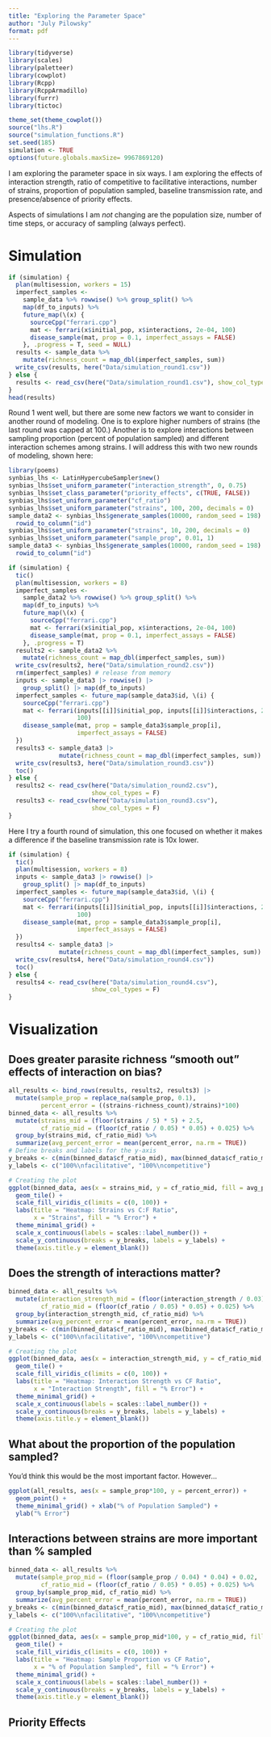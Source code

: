 ```yaml
---
title: "Exploring the Parameter Space"
author: "July Pilowsky"
format: pdf
---
```


```r
library(tidyverse)
library(scales)
library(paletteer)
library(cowplot)
library(Rcpp)
library(RcppArmadillo)
library(furrr)
library(tictoc)

theme_set(theme_cowplot())
source("lhs.R")
source("simulation_functions.R")
set.seed(185)
simulation <- TRUE
options(future.globals.maxSize= 9967869120)
```

I am exploring the parameter space in six ways. I am exploring the effects of interaction strength, ratio of competitive to facilitative interactions, number of strains, proportion of population sampled, baseline transmission rate, and presence/absence of priority effects.

Aspects of simulations I am *not* changing are the population size, number of time steps, or accuracy of sampling (always perfect).

# Simulation

```r
if (simulation) {
  plan(multisession, workers = 15)
  imperfect_samples <-
    sample_data %>% rowwise() %>% group_split() %>%
    map(df_to_inputs) %>%
    future_map(\(x) {
      sourceCpp("ferrari.cpp")
      mat <- ferrari(x$initial_pop, x$interactions, 2e-04, 100)
      disease_sample(mat, prop = 0.1, imperfect_assays = FALSE)
    }, .progress = T, seed = NULL)
  results <- sample_data %>%
    mutate(richness_count = map_dbl(imperfect_samples, sum))
  write_csv(results, here("Data/simulation_round1.csv"))
} else {
  results <- read_csv(here("Data/simulation_round1.csv"), show_col_types = F)
}
head(results)
```

Round 1 went well, but there are some new factors we want to consider in another round of modeling. One is to explore higher numbers of strains (the last round was capped at 100.) Another is to explore interactions between sampling proportion (percent of population sampled) and different interaction schemes among strains. I will address this with two new rounds of modeling, shown here:

```r
library(poems)
synbias_lhs <- LatinHypercubeSampler$new()
synbias_lhs$set_uniform_parameter("interaction_strength", 0, 0.75)
synbias_lhs$set_class_parameter("priority_effects", c(TRUE, FALSE))
synbias_lhs$set_uniform_parameter("cf_ratio")
synbias_lhs$set_uniform_parameter("strains", 100, 200, decimals = 0)
sample_data2 <- synbias_lhs$generate_samples(10000, random_seed = 198) %>%
  rowid_to_column("id")
synbias_lhs$set_uniform_parameter("strains", 10, 200, decimals = 0)
synbias_lhs$set_uniform_parameter("sample_prop", 0.01, 1)
sample_data3 <- synbias_lhs$generate_samples(10000, random_seed = 198) %>%
  rowid_to_column("id")
```

```r
if (simulation) {
  tic()
  plan(multisession, workers = 8)
  imperfect_samples <-
    sample_data2 %>% rowwise() %>% group_split() %>%
    map(df_to_inputs) %>%
    future_map(\(x) {
      sourceCpp("ferrari.cpp")
      mat <- ferrari(x$initial_pop, x$interactions, 2e-04, 100)
      disease_sample(mat, prop = 0.1, imperfect_assays = FALSE)
    }, .progress = T)
  results2 <- sample_data2 %>%
    mutate(richness_count = map_dbl(imperfect_samples, sum))
  write_csv(results2, here("Data/simulation_round2.csv"))
  rm(imperfect_samples) # release from memory
  inputs <- sample_data3 |> rowwise() |> 
    group_split() |> map(df_to_inputs)
  imperfect_samples <- future_map(sample_data3$id, \(i) {
    sourceCpp("ferrari.cpp")
    mat <- ferrari(inputs[[i]]$initial_pop, inputs[[i]]$interactions, 2e-04,
                   100)
    disease_sample(mat, prop = sample_data3$sample_prop[i],
                   imperfect_assays = FALSE)
  })
  results3 <- sample_data3 |> 
              mutate(richness_count = map_dbl(imperfect_samples, sum))
  write_csv(results3, here("Data/simulation_round3.csv"))
  toc()
} else {
  results2 <- read_csv(here("Data/simulation_round2.csv"),
                       show_col_types = F)
  results3 <- read_csv(here("Data/simulation_round3.csv"),
                       show_col_types = F)
}
```

Here I try a fourth round of simulation, this one focused on whether it makes a difference if the baseline transmission rate is 10x lower.

```r
if (simulation) {
  tic()
  plan(multisession, workers = 8)
  inputs <- sample_data3 |> rowwise() |> 
    group_split() |> map(df_to_inputs)
  imperfect_samples <- future_map(sample_data3$id, \(i) {
    sourceCpp("ferrari.cpp")
    mat <- ferrari(inputs[[i]]$initial_pop, inputs[[i]]$interactions, 2e-05,
                   100)
    disease_sample(mat, prop = sample_data3$sample_prop[i],
                   imperfect_assays = FALSE)
  })
  results4 <- sample_data3 |> 
              mutate(richness_count = map_dbl(imperfect_samples, sum))
  write_csv(results4, here("Data/simulation_round4.csv"))
  toc()
} else {
  results4 <- read_csv(here("Data/simulation_round4.csv"),
                       show_col_types = F)
}
```

# Visualization

## Does greater parasite richness "smooth out" effects of interaction on bias?

```r
all_results <- bind_rows(results, results2, results3) |> 
  mutate(sample_prop = replace_na(sample_prop, 0.1),
         percent_error = ((strains-richness_count)/strains)*100)
binned_data <- all_results %>%
  mutate(strains_mid = (floor(strains / 5) * 5) + 2.5,
         cf_ratio_mid = (floor(cf_ratio / 0.05) * 0.05) + 0.025) %>%
  group_by(strains_mid, cf_ratio_mid) %>%
  summarize(avg_percent_error = mean(percent_error, na.rm = TRUE))
# Define breaks and labels for the y-axis
y_breaks <- c(min(binned_data$cf_ratio_mid), max(binned_data$cf_ratio_mid))
y_labels <- c("100%\nfacilitative", "100%\ncompetitive")

# Creating the plot
ggplot(binned_data, aes(x = strains_mid, y = cf_ratio_mid, fill = avg_percent_error)) +
  geom_tile() +
  scale_fill_viridis_c(limits = c(0, 100)) +
  labs(title = "Heatmap: Strains vs C:F Ratio", 
       x = "Strains", fill = "% Error") +
  theme_minimal_grid() +
  scale_x_continuous(labels = scales::label_number()) + 
  scale_y_continuous(breaks = y_breaks, labels = y_labels) +
  theme(axis.title.y = element_blank())
```

## Does the strength of interactions matter?

```r
binned_data <- all_results %>%
  mutate(interaction_strength_mid = (floor(interaction_strength / 0.03) * 0.03) + 0.015,
         cf_ratio_mid = (floor(cf_ratio / 0.05) * 0.05) + 0.025) %>%
  group_by(interaction_strength_mid, cf_ratio_mid) %>%
  summarize(avg_percent_error = mean(percent_error, na.rm = TRUE))
y_breaks <- c(min(binned_data$cf_ratio_mid), max(binned_data$cf_ratio_mid))
y_labels <- c("100%\nfacilitative", "100%\ncompetitive")

# Creating the plot
ggplot(binned_data, aes(x = interaction_strength_mid, y = cf_ratio_mid, fill = avg_percent_error)) +
  geom_tile() +
  scale_fill_viridis_c(limits = c(0, 100)) +
  labs(title = "Heatmap: Interaction Strength vs CF Ratio", 
       x = "Interaction Strength", fill = "% Error") +
  theme_minimal_grid() +
  scale_x_continuous(labels = scales::label_number()) + 
  scale_y_continuous(breaks = y_breaks, labels = y_labels) +
  theme(axis.title.y = element_blank())  
```

## What about the proportion of the population sampled?

You'd think this would be the most important factor. However...

```r
ggplot(all_results, aes(x = sample_prop*100, y = percent_error)) + 
  geom_point() +
  theme_minimal_grid() + xlab("% of Population Sampled") +
  ylab("% Error")
```

## Interactions between strains are more important than % sampled

```r
binned_data <- all_results %>%
  mutate(sample_prop_mid = (floor(sample_prop / 0.04) * 0.04) + 0.02,
         cf_ratio_mid = (floor(cf_ratio / 0.05) * 0.05) + 0.025) %>%
  group_by(sample_prop_mid, cf_ratio_mid) %>%
  summarize(avg_percent_error = mean(percent_error, na.rm = TRUE))
y_breaks <- c(min(binned_data$cf_ratio_mid), max(binned_data$cf_ratio_mid))
y_labels <- c("100%\nfacilitative", "100%\ncompetitive")

# Creating the plot
ggplot(binned_data, aes(x = sample_prop_mid*100, y = cf_ratio_mid, fill = avg_percent_error)) +
  geom_tile() +
  scale_fill_viridis_c(limits = c(0, 100)) +
  labs(title = "Heatmap: Sample Proportion vs CF Ratio", 
       x = "% of Population Sampled", fill = "% Error") +
  theme_minimal_grid() +
  scale_x_continuous(labels = scales::label_number()) + 
  scale_y_continuous(breaks = y_breaks, labels = y_labels) +
  theme(axis.title.y = element_blank()) 
```

## Priority Effects
